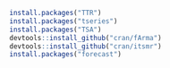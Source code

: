 ```r
install.packages("TTR")
install.packages("tseries")
install.packages("TSA")
devtools::install_github("cran/fArma")
devtools::install_github("cran/itsmr")
install.packages("forecast")
```